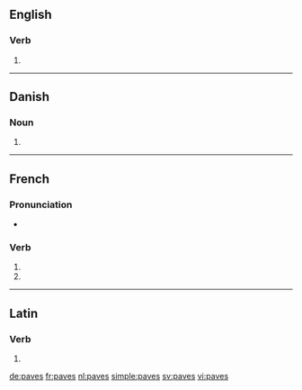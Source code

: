 {{also|pavés}}
==English==

===Verb===
{{head|en|verb form}}

# {{en-third-person singular of|pave}}

----

==Danish==

===Noun===
{{head|da|noun form|g=c}}

# {{genitive singular indefinite of|pave|lang=da}}

----

==French==

===Pronunciation===
* {{IPA|lang=fr|/pav/}}

===Verb===
{{fr-verb-form}}

# {{conjugation of|paver||2|s|pres|ind|lang=fr}}
# {{conjugation of|paver||2|s|pres|sub|lang=fr}}

----

==Latin==

===Verb===
{{la-verb-form|pavēs}}

# {{conjugation of|paveō||2|s|pres|act|ind|lang=la}}

[[de:paves]]
[[fr:paves]]
[[nl:paves]]
[[simple:paves]]
[[sv:paves]]
[[vi:paves]]
